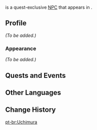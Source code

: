{{Meta
<!-- REMOVE THIS TEMPLATE AFTER ADDING MISSING INFO -->
|missing_NPC_profile  = yes
}}
{{Character Infobox
|type             = Quest NPC
|image            = NPC Uchimura.png
|region           = Inazuma
|location         = Inazuma
|affiliation      = Watatsumi Army
|title            = Sangonomiya Samurai
}}
{{Lang|'''Uchimura'''|ja=内村|ja_rm=Uchimura}} is a quest-exclusive [[NPC]] that appears in {{Quest|Warriors' Dreams Like Spring Grass Renewing}}.
<!--
==Location==
<gallery>
NPC Location Naruse & Uchimura.png|Uchimura's location
NPC Location Naruse & Uchimura Context.png|Additional context
</gallery>
-->
==Profile==
<!-- detailed story/lore information goes here -->
''(To be added.)''

===Appearance===
''(To be added.)''

==Quests and Events==
{{Quests and Events}}

==Other Languages==
{{Other Languages
|default_hidden = 1
|en      = Uchimura
|zhs     = 内村
|zhs_rm  = Nèicūn
|zht     = 內村
|zht_rm  = Nèicūn
|ja      = 内村
|ja_rm   = Uchimura
|ko      = //우치무라//
|es      = Uchimura
|fr      = Uchimura
|ru      = Утимура
|th      = Uchimura
|vi      = Uchimura
|de      = Uchimura
|id      = Uchimura
|pt      = Uchimura
|tr      = Uchimura
|it      = Uchimura
}}

==Change History==
{{Change History|2.1}}

[[pt-br:Uchimura]]